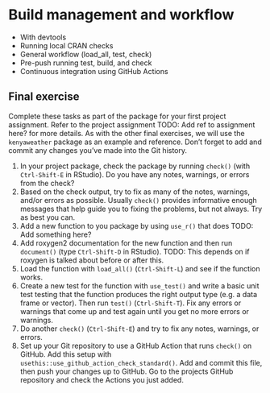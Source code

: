 # Build management and workflow {#build-management}

- With devtools
- Running local CRAN checks
- General workflow (load_all, test, check)
- Pre-push running test, build, and check
- Continuous integration using GitHub Actions

## Final exercise

Complete these tasks as part of the package for your first project assignment.
Refer to the project assignment TODO: Add ref to assignment here?
for more details. As with the other final exercises,
we will use the `kenyaweather` package as an example and reference.
Don't forget to add and commit any changes you've made into the Git history.

1. In your project package, check the package by running `check()` (with
`Ctrl-Shift-E` in RStudio). Do you have any notes, warnings, or errors from the
check?
2. Based on the check output, try to fix as many of the notes, warnings, and/or 
errors as possible. Usually `check()` provides informative enough messages that
help guide you to fixing the problems, but not always. Try as best you can.
3. Add a new function to you package by using `use_r()` that does TODO: Add something here?
4. Add roxygen2 documentation for the new function and then run `document()` 
(type `Ctrl-Shift-D` in RStudio).
TODO: This depends on if roxygen is talked about before or after this.
5. Load the function with `load_all()` (`Ctrl-Shift-L`) and see if the function works.
6. Create a new test for the function with `use_test()` and write a basic unit test
testing that the function produces the right output type (e.g. a data frame or vector).
Then run `test()` (`Ctrl-Shift-T`). Fix any errors or warnings that come up and
test again until you get no more errors or warnings.
7. Do another `check()` (`Ctrl-Shift-E`) and try to fix any notes, warnings, or
errors.
8. Set up your Git repository to use a GitHub Action that runs `check()` on
GitHub. Add this setup with `usethis::use_github_action_check_standard()`. Add
and commit this file, then push your changes up to GitHub. Go to the projects 
GitHub repository and check the Actions you just added.
